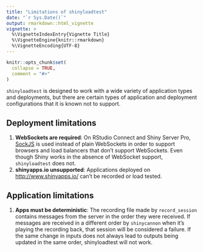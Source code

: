 ```yaml
---
title: "Limitations of shinyloadtest"
date: "`r Sys.Date()`"
output: rmarkdown::html_vignette
vignette: >
  %\VignetteIndexEntry{Vignette Title}
  %\VignetteEngine{knitr::rmarkdown}
  %\VignetteEncoding{UTF-8}
---
```


```r
knitr::opts_chunk$set(
  collapse = TRUE,
  comment = "#>"
)
```

`shinyloadtest` is designed to work with a wide variety of application types and deployments, but there are certain types of application and deployment configurations that it is known not to support.

## Deployment limitations

1. **WebSockets are required**: On RStudio Connect and Shiny Server Pro, [SockJS](https://github.com/sockjs/sockjs-client) is used instead of plain WebSockets in order to support browsers and load balancers that don't support WebSockets. Even though Shiny works in the absence of WebSocket support, `shinyloadtest` does not.
1. **shinyapps.io unsupported**: Applications deployed on [http://www.shinyapps.io/](http://www.shinyapps.io/) can't be recorded or load tested.

## Application limitations

1. **Apps must be deterministic**: The recording file made by `record_session` contains messages from the server in the order they were received. If messages are received in a different order by `shinycannon` when it's playing the recording back, that session will be considered a failure. If the same change in inputs does not always lead to outputs being updated in the same order, shinyloadtest will not work.